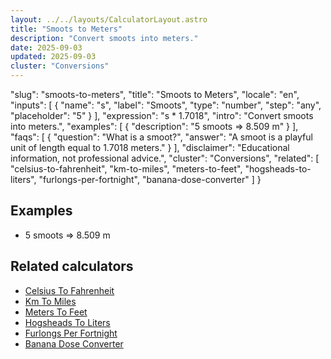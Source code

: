 ```yaml
---
layout: ../../layouts/CalculatorLayout.astro
title: "Smoots to Meters"
description: "Convert smoots into meters."
date: 2025-09-03
updated: 2025-09-03
cluster: "Conversions"
---
```


  "slug": "smoots-to-meters",
  "title": "Smoots to Meters",
  "locale": "en",
  "inputs": [
    {
      "name": "s",
      "label": "Smoots",
      "type": "number",
      "step": "any",
      "placeholder": "5"
    }
  ],
  "expression": "s * 1.7018",
  "intro": "Convert smoots into meters.",
  "examples": [
    {
      "description": "5 smoots ⇒ 8.509 m"
    }
  ],
  "faqs": [
    {
      "question": "What is a smoot?",
      "answer": "A smoot is a playful unit of length equal to 1.7018 meters."
    }
  ],
  "disclaimer": "Educational information, not professional advice.",
  "cluster": "Conversions",
  "related": [
    "celsius-to-fahrenheit",
    "km-to-miles",
    "meters-to-feet",
    "hogsheads-to-liters",
    "furlongs-per-fortnight",
    "banana-dose-converter"
  ]
}

<Calculator schema={schema} />

## Examples

- 5 smoots ⇒ 8.509 m

## Related calculators

- [Celsius To Fahrenheit](/calculators/celsius-to-fahrenheit/)
- [Km To Miles](/calculators/km-to-miles/)
- [Meters To Feet](/calculators/meters-to-feet/)
- [Hogsheads To Liters](/calculators/hogsheads-to-liters/)
- [Furlongs Per Fortnight](/calculators/furlongs-per-fortnight/)
- [Banana Dose Converter](/calculators/banana-dose-converter/)

